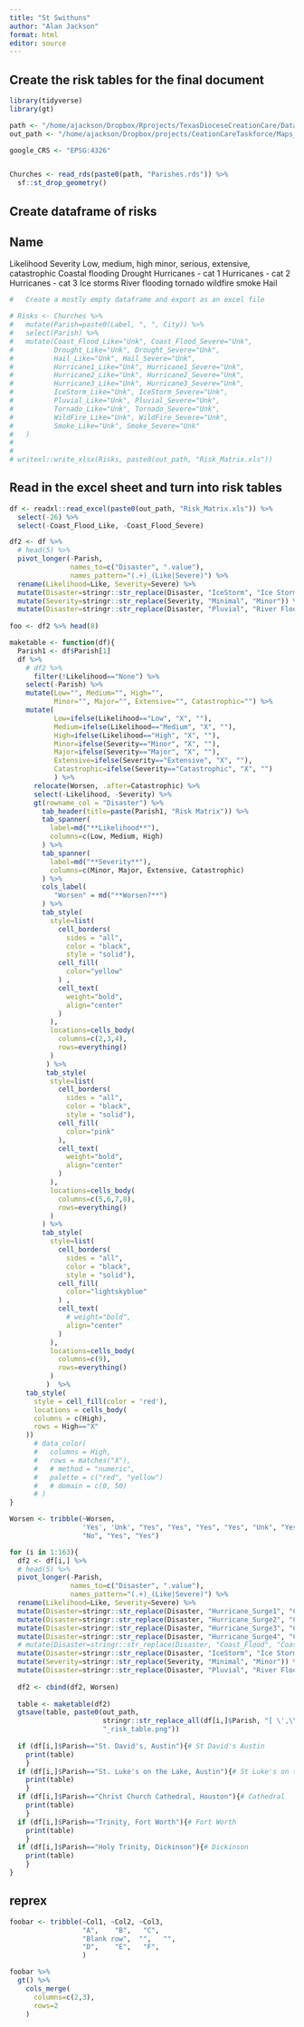 ```yaml
---
title: "St Swithuns"
author: "Alan Jackson"
format: html
editor: source
---
```


## Create the risk tables for the final document

```r

library(tidyverse)
library(gt)

path <- "/home/ajackson/Dropbox/Rprojects/TexasDioceseCreationCare/Data/"
out_path <- "/home/ajackson/Dropbox/projects/CeationCareTaskforce/Maps_and_tables/Risk/"

google_CRS <- "EPSG:4326"


Churches <- read_rds(paste0(path, "Parishes.rds")) %>% 
  sf::st_drop_geometry()

```

##    Create dataframe of risks

Name
----
Likelihood          Severity
Low, medium, high   minor, serious, extensive, catastrophic
Coastal flooding
Drought
Hurricanes - cat 1
Hurricanes - cat 2
Hurricanes - cat 3
Ice storms
River flooding
tornado
wildfire
smoke
Hail

```r

#   Create a mostly empty dataframe and export as an excel file

# Risks <- Churches %>% 
#   mutate(Parish=paste0(Label, ", ", City)) %>% 
#   select(Parish) %>% 
#   mutate(Coast_Flood_Like="Unk", Coast_Flood_Severe="Unk",
#          Drought_Like="Unk", Drought_Severe="Unk",
#          Hail_Like="Unk", Hail_Severe="Unk",
#          Hurricane1_Like="Unk", Hurricane1_Severe="Unk",
#          Hurricane2_Like="Unk", Hurricane2_Severe="Unk",
#          Hurricane3_Like="Unk", Hurricane3_Severe="Unk",
#          IceStorm_Like="Unk", IceStorm_Severe="Unk",
#          Pluvial_Like="Unk", Pluvial_Severe="Unk",
#          Tornado_Like="Unk", Tornado_Severe="Unk",
#          WildFire_Like="Unk", WildFire_Severe="Unk",
#          Smoke_Like="Unk", Smoke_Severe="Unk"
#   )
#          
#          
# writexl::write_xlsx(Risks, paste0(out_path, "Risk_Matrix.xls"))

```

##        Read in the excel sheet and turn into risk tables

```r

df <- readxl::read_excel(paste0(out_path, "Risk_Matrix.xls")) %>% 
  select(-26) %>% 
  select(-Coast_Flood_Like, -Coast_Flood_Severe)

df2 <- df %>% 
  # head(5) %>% 
  pivot_longer(-Parish, 
               names_to=c("Disaster", ".value"),
               names_pattern="(.+)_(Like|Severe)") %>% 
  rename(Likelihood=Like, Severity=Severe) %>% 
  mutate(Disaster=stringr::str_replace(Disaster, "IceStorm", "Ice Storm")) %>% 
  mutate(Severity=stringr::str_replace(Severity, "Minimal", "Minor")) %>% 
  mutate(Disaster=stringr::str_replace(Disaster, "Pluvial", "River Flooding"))
              
foo <- df2 %>% head(8)

maketable <- function(df){
  Parish1 <- df$Parish[1]
  df %>%
    # df2 %>%
      filter(!Likelihood=="None") %>% 
    select(-Parish) %>% 
    mutate(Low="", Medium="", High="",
           Minor="", Major="", Extensive="", Catastrophic="") %>% 
    mutate(
           Low=ifelse(Likelihood=="Low", "X", ""),
           Medium=ifelse(Likelihood=="Medium", "X", ""),
           High=ifelse(Likelihood=="High", "X", ""),
           Minor=ifelse(Severity=="Minor", "X", ""),
           Major=ifelse(Severity=="Major", "X", ""),
           Extensive=ifelse(Severity=="Extensive", "X", ""),
           Catastrophic=ifelse(Severity=="Catastrophic", "X", "")
           ) %>% 
      relocate(Worsen, .after=Catastrophic) %>% 
      select(-Likelihood, -Severity) %>% 
      gt(rowname_col = "Disaster") %>% 
        tab_header(title=paste(Parish1, "Risk Matrix")) %>% 
        tab_spanner(
          label=md("**Likelihood**"),
          columns=c(Low, Medium, High)
        ) %>% 
        tab_spanner(
          label=md("**Severity**"),
          columns=c(Minor, Major, Extensive, Catastrophic)
        ) %>%   
        cols_label(
           "Worsen" = md("**Worsen?**")
        ) %>%
        tab_style(
          style=list(
            cell_borders(
              sides = "all", 
              color = "black", 
              style = "solid"),
            cell_fill(
              color="yellow"
            ) ,
            cell_text(
              weight="bold",
              align="center"
            )
          ),
          locations=cells_body(
            columns=c(2,3,4),
            rows=everything()
          )
         ) %>% 
         tab_style(
          style=list(
            cell_borders(
              sides = "all", 
              color = "black", 
              style = "solid"),
            cell_fill(
              color="pink"
            ), 
            cell_text(
              weight="bold",
              align="center"
            )
          ),
          locations=cells_body(
            columns=c(5,6,7,8),
            rows=everything()
          )
        ) %>%        
        tab_style(
          style=list(
            cell_borders(
              sides = "all", 
              color = "black", 
              style = "solid"),
            cell_fill(
              color="lightskyblue"
            ) ,
            cell_text(
              # weight="bold",
              align="center"
            )
          ),
          locations=cells_body(
            columns=c(9),
            rows=everything()
          )
         )  %>% 
    tab_style(
      style = cell_fill(color = 'red'),
      locations = cells_body(
      columns = c(High), 
      rows = High=="X" 
    ))
      # data_color(
      #   columns = High,
      #   rows = matches("X"),
      #   # method = "numeric",
      #   palette = c("red", "yellow")
      #   # domain = c(0, 50)
      # )
}

Worsen <- tribble(~Worsen,
                  'Yes', 'Unk', "Yes", "Yes", "Yes", "Yes", "Unk", "Yes",
                  "No", "Yes", "Yes")

for (i in 1:163){
  df2 <- df[i,] %>% 
  # head(5) %>% 
  pivot_longer(-Parish, 
               names_to=c("Disaster", ".value"),
               names_pattern="(.+)_(Like|Severe)") %>% 
  rename(Likelihood=Like, Severity=Severe) %>% 
  mutate(Disaster=stringr::str_replace(Disaster, "Hurricane_Surge1", "Cat 1 Surge")) %>% 
  mutate(Disaster=stringr::str_replace(Disaster, "Hurricane_Surge2", "Cat 2 Surge")) %>% 
  mutate(Disaster=stringr::str_replace(Disaster, "Hurricane_Surge3", "Cat 3 Surge")) %>% 
  mutate(Disaster=stringr::str_replace(Disaster, "Hurricane_Surge4", "Cat 4 Surge")) %>% 
  # mutate(Disaster=stringr::str_replace(Disaster, "Coast_Flood", "Coastal Flooding")) %>% 
  mutate(Disaster=stringr::str_replace(Disaster, "IceStorm", "Ice Storm")) %>% 
  mutate(Severity=stringr::str_replace(Severity, "Minimal", "Minor")) %>% 
  mutate(Disaster=stringr::str_replace(Disaster, "Pluvial", "River Flooding"))
  
  df2 <- cbind(df2, Worsen)
  
  table <- maketable(df2)
  gtsave(table, paste0(out_path, 
                       stringr::str_replace_all(df[i,]$Parish, "[ \',\\.]", "_"),
                       "_risk_table.png")) 
  
  if (df[i,]$Parish=="St. David's, Austin"){# St David's Austin
    print(table)
    }
  if (df[i,]$Parish=="St. Luke's on the Lake, Austin"){# St Luke's on the Lake
    print(table)
    }
  if (df[i,]$Parish=="Christ Church Cathedral, Houston"){# Cathedral
    print(table)
    }
  if (df[i,]$Parish=="Trinity, Fort Worth"){# Fort Worth
    print(table)
    }
  if (df[i,]$Parish=="Holy Trinity, Dickinson"){# Dickinson
    print(table)
    }
}


```


## reprex

```r

foobar <- tribble(~Col1, ~Col2, ~Col3,
                  "A",    "B",   "C",
                  "Blank row",  "",   "",
                  "D",    "E",   "F",
                  )

foobar %>% 
  gt() %>% 
    cols_merge(
      columns=c(2,3),
      rows=2
    ) 

```


